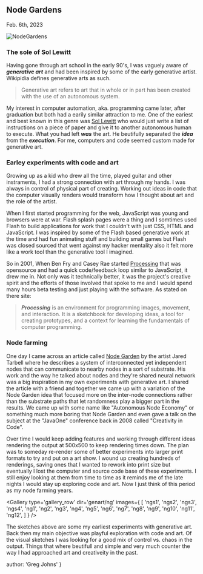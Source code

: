 
## Node Gardens
<time>Feb. 6th, 2023</time>

![NodeGardens](../../genart/ng/nodegardens.jpg)

### The sole of Sol Lewitt
Having gone through art school in the early 90's, I was vaguely aware of ***generative art*** and had been inspired by some of the early generative artist. Wikipidia defines generative arts as such.

> Generative art refers to art that in whole or in part has been created with the use of an autonomous system.

My interest in computer automation, aka. programming came later, after graduation but both had a earily similar attraction to me. One of the eariest and best known in this genre was [Sol Lewitt](https://en.wikipedia.org/wiki/Sol_LeWitt) who would just write a list of instructions on a piece of paper and give it to another autonomous human to execute. What you had left ***was*** the art. He beutifully separated the ***idea*** from the ***execution***. For me, computers and code seemed custom made for generative art.

### Earley experiments with code and art

Growing up as a kid who drew all the time, played guitar and other instraments, I had a strong connection with art through my hands. I was always in control of physical part of creating. Working out ideas in code that the computer visually renders would transform how I thought about art and the role of the artist.

When I first started programming for the web, JavaScript was young and browsers were at war. Flash splash pages were a thing and I somtimes used Flash to build applications for work that I couldn't with just CSS, HTML and JavaScript. I was inspired by some of the Flash based generative work at the time and had fun animating stuff and building small games but Flash was closed sourced that went against my hacker mentality also it felt more like a work tool than the generative tool I imagined.

So in 2001, When Ben Fry and Casey Rae started [Processing](https://processing.org/) that was opensource and had a quick code/feedback loop similar to JavaScript, it drew me in. Not only was it technically better, it was the project's creative spirit and the efforts of those involved that spoke to me and I would spend many hours beta testing and just playing with the software. As stated on there site: 

> ***Processing*** is an environment for programming images, movement, and interaction. It is a sketchbook for developing ideas, a tool for creating prototypes, and a context for learning the fundamentals of computer programming.

### Node farming

One day I came across an article called [Node Garden](http://www.complexification.net/gallery/machines/nodeGarden/) by the artist Jared Tarbell where he describes a system of interconnected yet independent nodes that can communicate to nearby nodes in a sort of substrate. His work and the way he talked about nodes and they're shared neural network was a big inspiration in my own experiments with generative art. I shared the article with a friend and together we came up with a variation of the Node Garden idea that focused more on the inter-node connections rather than the substrate paths that let randomness play a bigger part in the results. We came up with some name like "Autonomous Node Economy" or something much more boring that Node Garden and even gave a talk on the subject at the "JavaOne" conference back in 2008 called "Creativity in Code".

Over time I would keep adding features and working through different ideas rendering the output at 500x500 to keep rendering times down. The plan was to someday re-render some of better experiments into larger print formats to try and put on a art show. I wound up creating hundreds of renderings, saving ones that I wanted to rework into print size but eventually I lost the computer and source code base of these experiments. I still enjoy looking at them from time to time as it reminds me of the late nights I would stay up exploring code and art. Now I just think of this period as my node farming years.

<Gallery type='gallery_row' dir='genart/ng' images={
  [
    'ngs1',
    'ngs2',
    'ngs3',
    'ngs4',
    'ng1',
    'ng2',
    'ng3',
    'ng4',
    'ng5',
    'ng6',
    'ng7',
    'ng8',
    'ng9',
    'ng10',
    'ng11',
    'ng12',
  ]
} />

The sketches above are some my earliest experiments with generative art. Back then my main objective was playful exploration with code and art. Of the visual sketches I was looking for a good mix of control vs. chaos in the output. Things that where beutifull and simple and very much counter the way I had approached art and creativeity in the past.

  author: 'Greg Johns'
}

